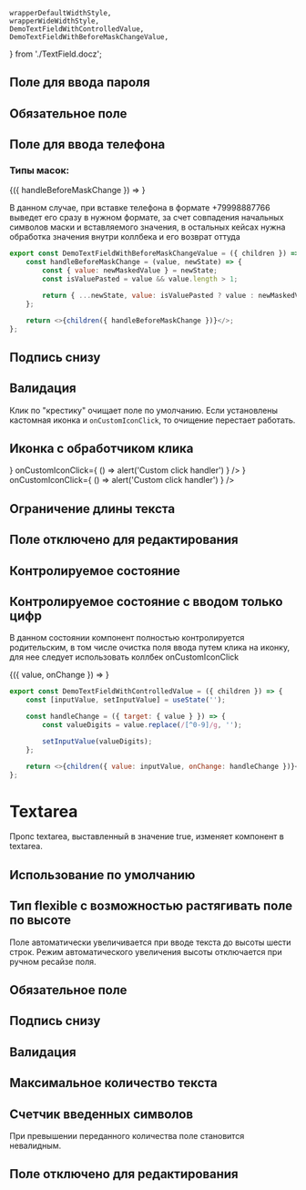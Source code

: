     wrapperDefaultWidthStyle,
    wrapperWideWidthStyle,
    DemoTextFieldWithControlledValue,
    DemoTextFieldWithBeforeMaskChangeValue,
} from './TextField.docz';

## Поле для ввода пароля

<Playground style={wrapperDefaultWidthStyle}>
    <TextField name="name" placeholder="password" type="password"/>
</Playground>

## Обязательное поле

<Playground style={wrapperDefaultWidthStyle}>
    <TextField name="name" required label="Телефон"/>
</Playground>

## Поле для ввода телефона
### Типы масок:

<Playground>
    <div style={{ display: 'grid', gap: '35px' }}>
        <TextField
            placeholder="+7 (999) 999-99-99"
            mask="+7 (999) 999-99-99"
            maskchar="_"
            label="Обычная"
            id="2"
            inputMode="numeric"
            classes={{input: 'parent__inputClass'}}
            style={{ width: '350px' }}
        />
        <TextField
            mask="+7 (999) 999-99-99"
            maskchar="_"
            type="tel"
            autoComplete="tel"
            inputMode="tel"
            label="С автозаполнением"
            style={{ width: '350px' }}
        />
        <div>
            <DemoTextFieldWithBeforeMaskChangeValue>
                {({ handleBeforeMaskChange }) =>
                    <TextField 
                        onBeforeMaskChange={handleBeforeMaskChange} 
                        mask="+7 (999) 999-99-99" 
                        maskchar="_"
                        label="С перехватом вводимого значения"
                        style={{ width: '350px' }}
                    />
                }
            </DemoTextFieldWithBeforeMaskChangeValue>
            <p>
                В данном случае, при вставке телефона в формате +79998887766 выведет его сразу в нужном формате,
                за счет совпадения начальных символов маски и вставляемого значения, в остальных кейсах нужна обработка значения
                внутри коллбека и его возврат оттуда
            </p>
        </div>
    </div>
</Playground>

```javascript collapse=Код DemoTextFieldWithBeforeMaskChangeValue
export const DemoTextFieldWithBeforeMaskChangeValue = ({ children }) => {
    const handleBeforeMaskChange = (value, newState) => {
        const { value: newMaskedValue } = newState;
        const isValuePasted = value && value.length > 1;

        return { ...newState, value: isValuePasted ? value : newMaskedValue };
    };

    return <>{children({ handleBeforeMaskChange })}</>;
};
```

## Подпись снизу

<Playground style={wrapperDefaultWidthStyle}>
    <TextField noticeText="Comment" />
</Playground>

## Валидация
Клик по "крестику" очищает поле по умолчанию. Если установлены кастомная иконка и `onCustomIconClick`, то очищение перестает работать.

<Playground style={wrapperWideWidthStyle}>
    <TextField
        verification="error"
        noticeText="Name is required"
    />
    <TextField verification="valid" noticeText="You can write that field value is correct"/>
</Playground>

## Иконка с обработчиком клика
<Playground style={wrapperWideWidthStyle}>
    <TextField
        verification="error"
        noticeText="Error notice"
        customIcon={ <CustomIcon style={{width: "32", height: "32", display: "block", userSelect: "none"}} /> }
        onCustomIconClick={ () => alert('Custom click handler') }
    />
    <TextField
        customIcon={ <CustomIcon style={{width: "32", height: "32", display: "block", userSelect: "none"}} /> }
        onCustomIconClick={ () => alert('Custom click handler') }
    />
</Playground>

## Ограничение длины текста

<Playground style={wrapperDefaultWidthStyle}>
    <TextField maxLength={10} />
</Playground>

## Поле отключено для редактирования

<Playground style={wrapperDefaultWidthStyle}>
    <TextField disabled={true} />
</Playground>

## Контролируемое состояние

<Playground style={wrapperDefaultWidthStyle}>
    <TextField value='initial value' isControlled={true} />
</Playground>

## Контролируемое состояние с вводом только цифр
В данном состоянии компонент полностью контролируется родительским,
в том числе очистка поля ввода путем клика на иконку, для нее следует
использовать коллбек onCustomIconClick

<Playground style={wrapperDefaultWidthStyle}>
    <DemoTextFieldWithControlledValue>
        {({ value, onChange }) => <TextField value={value} onChange={onChange} isControlled={true} />}
    </DemoTextFieldWithControlledValue>
</Playground>

```javascript collapse=Код DemoControlledTextField
export const DemoTextFieldWithControlledValue = ({ children }) => {
    const [inputValue, setInputValue] = useState('');

    const handleChange = ({ target: { value } }) => {
        const valueDigits = value.replace(/[^0-9]/g, '');

        setInputValue(valueDigits);
    };

    return <>{children({ value: inputValue, onChange: handleChange })}</>;
};
```

# Textarea
Пропс textarea, выставленный в значение true, изменяет компонент в textarea.

## Использование по умолчанию


<Playground style={wrapperDefaultWidthStyle}>
    <TextField name="name" textarea placeholder="placeholder"/>
</Playground>

## Тип flexible с возможностью растягивать поле по высоте
Поле автоматически увеличивается при вводе текста до высоты шести строк.
Режим автоматического увеличения высоты отключается при ручном ресайзе поля.

<Playground style={wrapperDefaultWidthStyle}>
    <TextField name="name" textarea="flexible"/>
</Playground>

## Обязательное поле

<Playground style={wrapperDefaultWidthStyle}>
    <TextField
        label="Required field"
        textarea
        required
        classes={{input: 'parent__inputClass'}}
    />
</Playground>

## Подпись снизу

<Playground style={wrapperDefaultWidthStyle}>
    <TextField
        noticeText="Comment"
        textarea
    />
</Playground>

## Валидация

<Playground style={wrapperWideWidthStyle}>
    <TextField
        verification="error"
        noticeText="Name is required"
        textarea
    />
    <TextField
        verification="valid"
        noticeText="Field passed validation"
        textarea
    />
</Playground>

## Максимальное количество текста

<Playground style={wrapperDefaultWidthStyle}>
    <TextField maxLength={10} textarea isControlled={false}/>
</Playground>

## Счетчик введенных символов
При превышении переданного количества поле становится невалидным.

<Playground style={wrapperWideWidthStyle}>
    <TextField symbolCounter={10} textarea value="Иванов Ива"/>
    <TextField symbolCounter={10} textarea value="Иванов Иван Иванович"/>
</Playground>

## Поле отключено для редактирования

<Playground style={wrapperDefaultWidthStyle}>
    <TextField
        disabled
        textarea
        value='disabled'
    />
</Playground>
